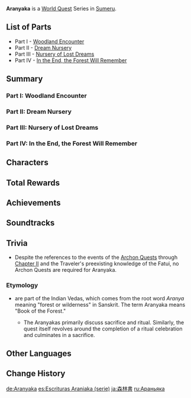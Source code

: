 {{About|the World Quest series|the gadget|Aranyaka (Gadget)}}
{{Chapter Infobox
|image    = Chapter Sumeru.png
|type     = World
|major    = yes
|region   = Sumeru
}}
'''Aranyaka''' is a [[World Quest]] Series in [[Sumeru]].

==List of Parts==
* Part I - [[Woodland Encounter]]
* Part II - [[Dream Nursery]]
* Part III - [[Nursery of Lost Dreams]]
* Part IV - [[In the End, the Forest Will Remember]]

==Summary==
===Part I: Woodland Encounter===
{{Transclude|Woodland Encounter|Summary|main=1|top=1}}

===Part II: Dream Nursery===
{{Transclude|Dream Nursery|Summary|main=1|top=1}}

===Part III: Nursery of Lost Dreams===
{{Transclude|Nursery of Lost Dreams|Summary|main=1|top=1}}

===Part IV: In the End, the Forest Will Remember===
{{Transclude|In the End, the Forest Will Remember|Summary|main=1|top=1}}

==Characters==
{{Character Appearances|Aranyaka Chapter|type=Chapter}}

==Total Rewards==
{{Quest Rewards List|Aranyaka Chapter Quests}}

==Achievements==
{{Achievement Topic Table|quest=Aranyaka|requirements=1}}

==Soundtracks==
{{Soundtracks by Category Table|type=quest}}

==Trivia==
* Despite the references to the events of the [[Archon Quest]]s through [[Chapter II]] and the Traveler's preexisting knowledge of the Fatui, no Archon Quests are required for Aranyaka.

===Etymology===
* {{Lang|{{w|Aranyaka|''Aranyaka''}}|sa=आरण्यक}} are part of the Indian Vedas, which comes from the root word ''Aranya'' meaning "forest or wilderness" in Sanskrit. The term Aranyaka means "Book of the Forest."
** The Aranyakas primarily discuss sacrifice and ritual. Similarly, the quest itself revolves around the completion of a ritual celebration and culminates in a sacrifice.

==Other Languages==
{{Other Languages
|en      = Aranyaka
|zhs     = 森林书
|zhs_rm  = Sēnlín-shū
|zht     = 森林書
|zht_rm  = Sēnlín-shū
|zh_tl   = Forest Book
|ja      = 森林書
|ja_rm   = Shinrinsho{{Assumed}}
|ja_tl   = Forest Book
|ko      = 숲의 책
|ko_rm   = Sup-ui Chaek
|ko_tl   = Book of Forest
|es      = Escrituras Araniaka
|es_tl   = Aranyaka Writings
|fr      = Aranyaka
|ru      = Араньяка
|th      = ตำราอรัญญกา
|th_rm   = Tamra Aranyaka
|th_tl   = Book of Forest
|vi      = Aranyaka
|de      = Aranyaka
|id      = Aranyaka
|pt      = Aranyaka
|tr      = Aranyaka
|it      = Aranyaka
}}

==Change History==
{{Change History|3.0}}

[[de:Aranyaka]]
[[es:Escrituras Araniaka (serie)]]
[[ja:森林書]]
[[ru:Араньяка]]